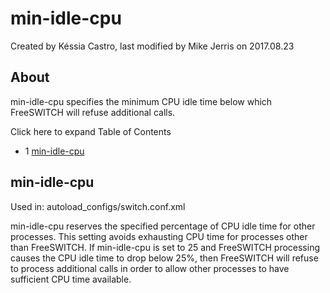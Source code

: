 
# min-idle-cpu 

 Created by  Késsia Castro, last modified by  Mike Jerris on 2017.08.23

## About

min-idle-cpu specifies the minimum CPU idle time below which FreeSWITCH will refuse additional calls.

Click here to expand Table of Contents

* 1 [min-idle-cpu](#min-idle-cpu)

## min-idle-cpu

Used in: autoload\_configs/switch.conf.xml  

min-idle-cpu reserves the specified percentage of CPU idle time for other processes. This setting avoids exhausting CPU time for processes other than FreeSWITCH. If min-idle-cpu is set to 25 and FreeSWITCH processing causes the CPU idle time to drop below 25%, then FreeSWITCH will refuse to process additional calls in order to allow other processes to have sufficient CPU time available.

  

